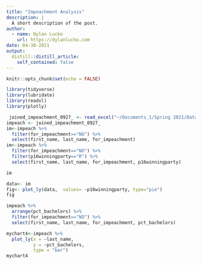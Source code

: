 ```yaml
---
title: "Impeachment Analysis"
description: |
  A short description of the post.
author:
  - name: Dylan Lucko
    url: https://dylanlucko.com
date: 04-30-2021
output:
  distill::distill_article:
    self_contained: false
---
```


```r
knitr::opts_chunk$set(echo = FALSE)
```

```r


library(tidyverse)
library(lubridate)
library(readxl)
library(plotly)

 joined_impeachment_0927_ <- read_excel("~/Documents_1/Spring 2021/Data Journalism/joined_impeachment_0927 .xls")
impeach <- joined_impeachment_0927_
im<-impeach %>% 
  filter(for_impeachment=="NO") %>% 
  select(first_name, last_name, for_impeachment)
im<-impeach %>% 
  filter(for_impeachment=="NO") %>% 
  filter(p16winningparty=="R") %>% 
  select(first_name, last_name, for_impeachment, p16winningparty)

im

data<- im
fig<- plot_ly(data,  values= ~p16winningparty, type="pie")
fig
```





```r
impeach %>% 
  arrange(pct_bachelors) %>% 
  filter(for_impeachment=="NO") %>% 
  select(first_name, last_name, for_impeachment, pct_bachelors)

mychart4<-impeach %>% 
  plot_ly(x = ~last_name,
          y = ~pct_bachelors,
          type = "bar")
mychart4
```

